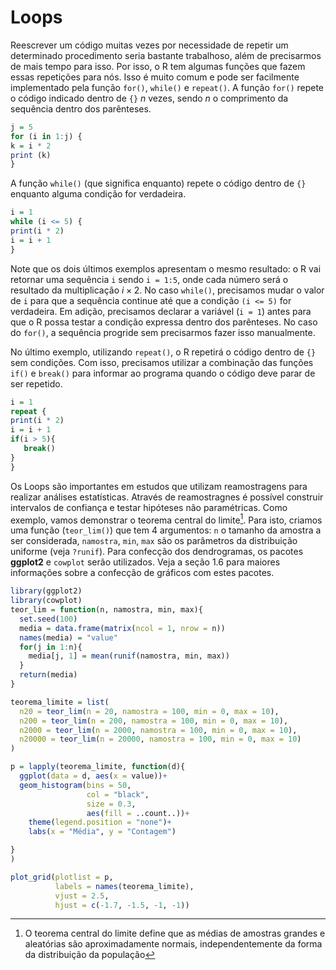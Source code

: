 # Loops {#loops}
\indt{loops}
Reescrever um código muitas vezes por necessidade de repetir um determinado procedimento seria bastante trabalhoso, além de precisarmos de mais tempo para isso. Por isso, o R tem algumas funções que fazem essas repetições para nós. Isso é muito comum e pode ser facilmente implementado pela função `for()`\indf{for}, `while()`\indf{while} e `repeat()`\indf{repeat}.
A função `for()` repete o código indicado dentro de `{}` *n* vezes, sendo *n* o comprimento da sequência dentro dos parênteses.


```r
j = 5
for (i in 1:j) {
k = i * 2
print (k)
}
```

A função `while()` (que significa enquanto) repete o código dentro de `{}` enquanto alguma condição for verdadeira.

```r
i = 1
while (i <= 5) {
print(i * 2)
i = i + 1
}
```

Note que os dois últimos exemplos apresentam o mesmo resultado: o R vai retornar uma sequência `i` sendo `i = 1:5`, onde cada número será o resultado da multiplicação $i \times 2$. No caso `while()`, precisamos mudar o valor de `i` para que a sequência continue até que a condição `(i <= 5)` for verdadeira. Em adição, precisamos declarar a variável (`i = 1`) antes para que o R possa testar a condição expressa dentro dos parênteses. No caso do `for()`, a sequência progride sem precisarmos fazer isso manualmente.

No último exemplo, utilizando `repeat()`, o R repetirá o código dentro de `{}` sem condições. Com isso, precisamos utilizar a combinação das funções `if()` e `break()` para informar ao programa quando o código deve parar de ser repetido.

```r
i = 1
repeat {
print(i * 2)
i = i + 1
if(i > 5){
   break()
}
}
```

Os Loops são importantes em estudos que utilizam reamostragens para realizar análises estatísticas. Através de reamostragnes é possível construir intervalos de confiança e testar hipóteses não paramétricas. Como exemplo, vamos demonstrar o teorema central do limite^[O teorema central do limite define que as médias de amostras grandes e aleatórias são aproximadamente normais, independentemente da forma da distribuição da população]. Para isto, criamos uma função (`teor_lim()`) \indf{teor\_lim} que tem 4 argumentos: `n` o tamanho da amostra a ser considerada,  `namostra`, `min`, `max` são os parâmetros da distribuição uniforme (veja `?runif`). Para confecção dos dendrogramas, os pacotes **ggplot2** e `cowplot` serão utilizados. Veja a seção 1.6 para maiores informações sobre a confecção de gráficos com estes pacotes. \indt{ggplot2}

```r
library(ggplot2)
library(cowplot)
teor_lim = function(n, namostra, min, max){
  set.seed(100)
  media = data.frame(matrix(ncol = 1, nrow = n))
  names(media) = "value"
  for(j in 1:n){
    media[j, 1] = mean(runif(namostra, min, max))
  }
  return(media)
}

teorema_limite = list(
  n20 = teor_lim(n = 20, namostra = 100, min = 0, max = 10),
  n200 = teor_lim(n = 200, namostra = 100, min = 0, max = 10),
  n2000 = teor_lim(n = 2000, namostra = 100, min = 0, max = 10),
  n20000 = teor_lim(n = 20000, namostra = 100, min = 0, max = 10)
)

p = lapply(teorema_limite, function(d){
  ggplot(data = d, aes(x = value))+
  geom_histogram(bins = 50,
                 col = "black",
                 size = 0.3,
                 aes(fill = ..count..))+
    theme(legend.position = "none")+
    labs(x = "Média", y = "Contagem")

}
)

plot_grid(plotlist = p,
          labels = names(teorema_limite),
          vjust = 2.5,
          hjust = c(-1.7, -1.5, -1, -1))
```

